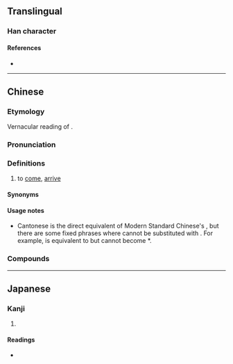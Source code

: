 {{character info/new}}
==Translingual==

===Han character===
{{Han char|rn=30|rad=口|as=15|sn=18|four=|canj=RHHE|ids=⿰口黎}}

====References====
* {{Han ref|kx=0213.110|dkj=04533|hdz=10700.050|uh=569F|ud=22175}}

----

==Chinese==
{{zh-forms|alt=來,黎-nonstandard,o黎-Internet}}

===Etymology===
Vernacular reading of {{l|zh|來}}.

===Pronunciation===
{{zh-pron
|c=lei4,lai4
|cat=v
}}

===Definitions===
{{zh-hanzi}}

# {{lb|zh|Cantonese}} to [[come]], [[arrive]]
#: {{zh-x|我 想 嚟 探{taam3} 你。|I'd like to come and visit you.|C-GZ}}

====Synonyms====
{{zh-dial|來}}

====Usage notes====
* Cantonese {{lang|zh|嚟}} is the direct equivalent of Modern Standard Chinese's {{zh-l|來}}, but there are some fixed phrases where {{lang|zh|來}} cannot be substituted with {{lang|zh|嚟}}. For example, {{zh-l|出來}} is equivalent to {{zh-l|出嚟}} but {{zh-l|原來如此}} cannot become *{{lang|zh|原嚟如此}}.

===Compounds===
{{zh-der|上嚟|亂咁嚟|亂嚟|入嚟|再嚟過|冤枉嚟，瘟疫去|出嚟|出嚟蒲|出嚟行|分嚟食|吊落嚟|吊起嚟賣|吊高嚟賣|唔衰攞嚟衰|嚟㗎|嚟嘅|嚟嚟去去|嚟得切|嚟真|嚟真㗎|嚟講|埋嚟|天跌落嚟當被冚|夾得嚟|定啲嚟|就嚟|後嚟|從頭嚟過|抰嚟抰去|拉開嚟|捵嚟捵去|揖佢過嚟|揸正嚟做|搞嚟搞去|搵得嚟使得去|搵苦嚟辛|攞嚟搞|攞嚟衰|攞苦嚟辛|照咁睇嚟|用嚟|由頭嚟過|睇嚟|睇嚟湊啦|笑起上嚟|篤人出嚟|總括嚟講|翻嚟|自古以嚟|落嚟|行嚟行去|講嚟講去|講嚟講去三幅被|講起上嚟|講起嚟|起嚟|越嚟越|跟住落嚟|輪住嚟|辛苦搵嚟自在食|返上嚟|返入嚟|返出嚟|返嚟|返埋嚟|返落嚟|返過嚟|返開嚟|過嚟|遲嚟先走|郁嚟郁去|開嚟|靜落嚟}}

----

==Japanese==

===Kanji===
{{ja-kanji|grade=|rs=口15}}

# {{defn|lang=ja|sort=口15}}

====Readings====
* {{ja-readings|on=[[り]] (ri)|kun=}}